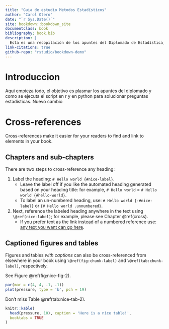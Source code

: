 ```yaml
---
title: "Guia de estudio Metodos Estadísticos"
author: "Carol Otero"
date: "`r Sys.Date()`"
site: bookdown::bookdown_site
documentclass: book
bibliography: book.bib
description: |
  Esta es una recopilación de los apuntes del Diplomado de Estadística, énfasis en métodos estadísticos con R y adicional con Python.
link-citations: true
github-repo: "rstudio/bookdown-demo"
---
```


# Introduccion

Aqui empieza todo, el objetivo es plasmar los apuntes del diplomado y como se ejecuta el script en r y en python para solucionar preguntas estadisticas. Nuevo cambio

# Cross-references {#cross}

Cross-references make it easier for your readers to find and link to elements in your book.

## Chapters and sub-chapters

There are two steps to cross-reference any heading:

1.  Label the heading: `# Hello world {#nice-label}`.
    -   Leave the label off if you like the automated heading generated based on your heading title: for example, `# Hello world` = `# Hello world {#hello-world}`.
    -   To label an un-numbered heading, use: `# Hello world {-#nice-label}` or `{# Hello world .unnumbered}`.
2.  Next, reference the labeled heading anywhere in the text using `\@ref(nice-label)`; for example, please see Chapter \@ref(cross).
    -   If you prefer text as the link instead of a numbered reference use: [any text you want can go here](#cross).

## Captioned figures and tables

Figures and tables *with captions* can also be cross-referenced from elsewhere in your book using `\@ref(fig:chunk-label)` and `\@ref(tab:chunk-label)`, respectively.

See Figure \@ref(fig:nice-fig-2).

```r
par(mar = c(4, 4, .1, .1))
plot(pressure, type = 'b', pch = 19)
```

Don't miss Table \@ref(tab:nice-tab-2).

```r
knitr::kable(
  head(pressure, 10), caption = 'Here is a nice table!',
  booktabs = TRUE
)
```
